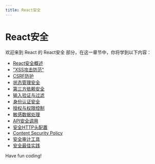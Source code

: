 ```yaml
---
title: React安全
---
```


# React安全

欢迎来到 React 的 React安全 部分，在这一章节中，你将学到以下内容：

- [React安全概述](./0-react-security-overview.mdx)
- ["XSS攻击防范"](./1-xss-attack-prevention.mdx)
- [CSRF防护](./2-csrf-protection.mdx)
- [状态管理安全](./3-state-management-security.mdx)
- [第三方依赖安全](./4-third-party-dependency-security.mdx)
- [输入验证与过滤](./5-input-validation-and-filtering.mdx)
- [身份认证安全](./6-identity-authentication-security.mdx)
- [授权与权限控制](./7-authorization-and-permission-control.mdx)
- [敏感数据处理](./8-sensitive-data-handling.mdx)
- [API安全调用](./9-api-security-call.mdx)
- [安全HTTP头配置](./10-security-http-header-configuration.mdx)
- [Content Security Policy](./11-content-security-policy.mdx)
- [安全审计工具](./12-security-audit-tools.mdx)
- [安全最佳实践](./13-security-best-practices.mdx)

Have fun coding!